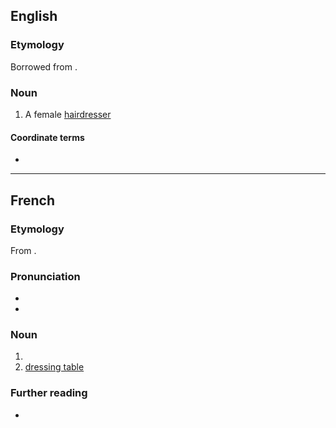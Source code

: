 ==English==

===Etymology===
Borrowed from {{bor|en|fr|coiffeuse}}.

===Noun===
{{en-noun}}

# A female [[hairdresser]]

====Coordinate terms====
* {{l|en|coiffeur}}
{{C|en|Female people|Occupations}}

----

==French==

===Etymology===
From {{suffix|fr|coiffer|euse}}.

===Pronunciation===
* {{fr-IPA}}
* {{audio|fr|Fr-coiffeuse.ogg|Audio}}

===Noun===
{{fr-noun|f|m=coiffeur}}

# {{female equivalent of|fr|coiffeur|t=hairdresser}}
# [[dressing table]]

===Further reading===
* {{R:TLFi}}
